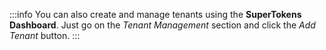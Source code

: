
:::info
You can also create and manage tenants using the **SuperTokens Dashboard**. 
Just go on the *Tenant Management* section and click the *Add Tenant* button.
:::
